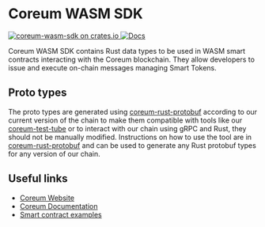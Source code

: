 # Coreum WASM SDK

<div className="flex items-center gap-2 my-2">
    <a href="https://crates.io/crates/coreum-wasm-sdk" target="blank">
        <img src="https://img.shields.io/crates/v/coreum-wasm-sdk.svg" alt="coreum-wasm-sdk on crates.io" />
    </a>
    <a href="https://docs.rs/coreum-wasm-sdk" target="blank">
        <img src="https://docs.rs/coreum-wasm-sdk/badge.svg" alt="Docs" />
    </a>
</div>

Coreum WASM SDK contains Rust data types to be used in WASM smart contracts interacting with the Coreum blockchain.
They allow developers to issue and execute on-chain messages managing Smart Tokens.

## Proto types

The proto types are generated using <a href="https://github.com/CoreumFoundation/coreum-rust-protobuf" class="text-[#24cc8e] hover:text-[#1db07a] text-md font-bold" target="_blank" rel="noopener noreferrer">coreum-rust-protobuf</a>
 according to our current version of the chain to make them compatible with tools like our <a href="https://github.com/CoreumFoundation/test-tube" class="text-[#24cc8e] hover:text-[#1db07a] text-md font-bold" target="_blank" rel="noopener noreferrer">coreum-test-tube</a>
 or to interact with our chain using gRPC and Rust, they should not be manually modified. Instructions on how to use the tool are in <a href="https://github.com/CoreumFoundation/coreum-rust-protobuf" class="text-[#24cc8e] hover:text-[#1db07a] text-md font-bold" target="_blank" rel="noopener noreferrer">coreum-rust-protobuf</a>
 and can be used to generate any Rust protobuf types for any version of our chain.

## Useful links

- <a href="https://coreum.com" class="text-[#24cc8e] hover:text-[#1db07a] text-lg font-bold" target="_blank" rel="noopener noreferrer">Coreum Website</a>  
- <a href="https://docs.coreum.dev" class="text-[#24cc8e] hover:text-[#1db07a] text-lg font-bold" target="_blank" rel="noopener noreferrer">Coreum Documentation</a>  
- <a href="https://github.com/CoreumFoundation/coreum/tree/master/integration-tests/contracts" class="text-[#24cc8e] hover:text-[#1db07a] text-lg font-bold" target="_blank" rel="noopener noreferrer">Smart contract examples</a>
